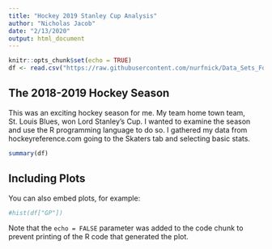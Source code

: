 ```yaml
---
title: "Hockey 2019 Stanley Cup Analysis"
author: "Nicholas Jacob"
date: "2/13/2020"
output: html_document
---
```


```r
knitr::opts_chunk$set(echo = TRUE)
df <- read.csv("https://raw.githubusercontent.com/nurfnick/Data_Sets_For_Stats/master/hockey.csv")
```

## The 2018-2019 Hockey Season

This was an exciting hockey season for me. My team home town team, St. Louis Blues, won Lord Stanley's Cup.  I wanted to examine the season and use the R programming language to do so.  I gathered my data from hockeyreference.com going to the Skaters tab and selecting basic stats.

```r
summary(df)
```

## Including Plots

You can also embed plots, for example:

```r
#hist(df["GP"])
```

Note that the `echo = FALSE` parameter was added to the code chunk to prevent printing of the R code that generated the plot.
